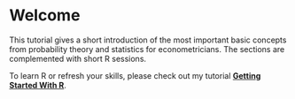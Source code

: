 # Welcome {-}

This tutorial gives a short introduction of the most important basic concepts from probability theory and statistics for econometricians.
The sections are complemented with short R sessions.

To learn R or refresh your skills, please check out my tutorial [**Getting Started With R**](https://rintro.svenotto.com).